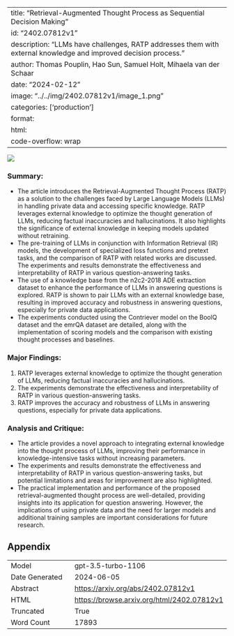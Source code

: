 
---
title: "Retrieval-Augmented Thought Process as Sequential Decision Making"
id: "2402.07812v1"
description: "LLMs have challenges, RATP addresses them with external knowledge and improved decision process."
author: Thomas Pouplin, Hao Sun, Samuel Holt, Mihaela van der Schaar
date: "2024-02-12"
image: "../../img/2402.07812v1/image_1.png"
categories: ['production']
format:
  html:
    code-overflow: wrap
---

![](../../img/2402.07812v1/image_1.png)

### Summary:
- The article introduces the Retrieval-Augmented Thought Process (RATP) as a solution to the challenges faced by Large Language Models (LLMs) in handling private data and accessing specific knowledge. RATP leverages external knowledge to optimize the thought generation of LLMs, reducing factual inaccuracies and hallucinations. It also highlights the significance of external knowledge in keeping models updated without retraining.
- The pre-training of LLMs in conjunction with Information Retrieval (IR) models, the development of specialized loss functions and pretext tasks, and the comparison of RATP with related works are discussed. The experiments and results demonstrate the effectiveness and interpretability of RATP in various question-answering tasks.
- The use of a knowledge base from the n2c2-2018 ADE extraction dataset to enhance the performance of LLMs in answering questions is explored. RATP is shown to pair LLMs with an external knowledge base, resulting in improved accuracy and robustness in answering questions, especially for private data applications.
- The experiments conducted using the Contriever model on the BoolQ dataset and the emrQA dataset are detailed, along with the implementation of scoring models and the comparison with existing thought processes and baselines.

### Major Findings:
1. RATP leverages external knowledge to optimize the thought generation of LLMs, reducing factual inaccuracies and hallucinations.
2. The experiments demonstrate the effectiveness and interpretability of RATP in various question-answering tasks.
3. RATP improves the accuracy and robustness of LLMs in answering questions, especially for private data applications.

### Analysis and Critique:
- The article provides a novel approach to integrating external knowledge into the thought process of LLMs, improving their performance in knowledge-intensive tasks without increasing parameters.
- The experiments and results demonstrate the effectiveness and interpretability of RATP in various question-answering tasks, but potential limitations and areas for improvement are also highlighted.
- The practical implementation and performance of the proposed retrieval-augmented thought process are well-detailed, providing insights into its application for question answering. However, the implications of using private data and the need for larger models and additional training samples are important considerations for future research.

## Appendix

|          |          |
|----------|----------|
| Model     | gpt-3.5-turbo-1106       |
| Date Generated     | 2024-06-05       |
| Abstract | [https://arxiv.org/abs/2402.07812v1](https://arxiv.org/abs/2402.07812v1)        |
| HTML     | [https://browse.arxiv.org/html/2402.07812v1](https://browse.arxiv.org/html/2402.07812v1)       |
| Truncated       | True       |
| Word Count       | 17893       |